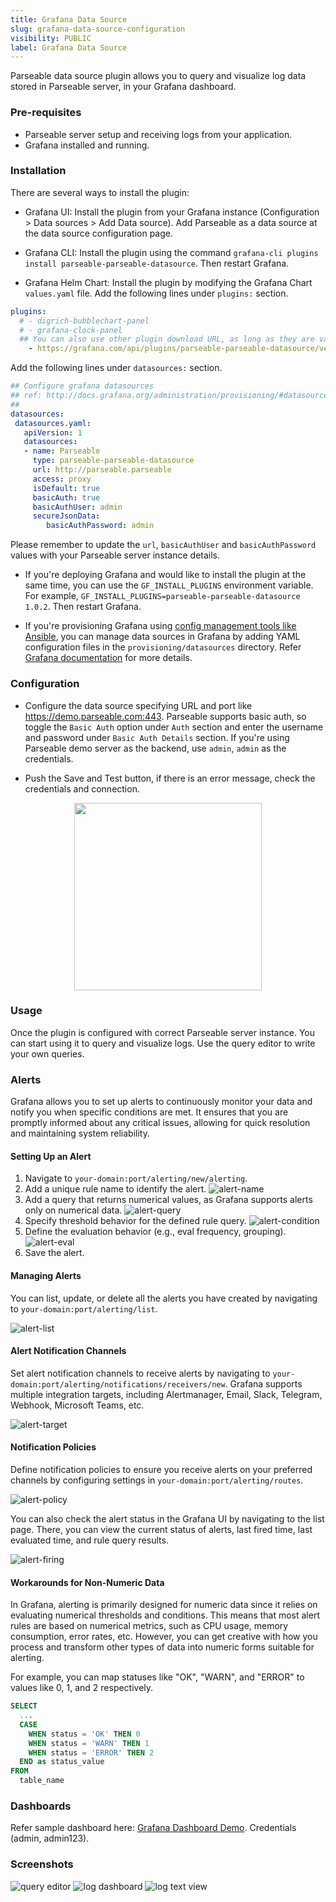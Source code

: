 ```yaml
---
title: Grafana Data Source
slug: grafana-data-source-configuration
visibility: PUBLIC
label: Grafana Data Source
---
```


<head>
<title>Grafana Data Source Configuration | Parseable</title>
<meta charSet="utf-8" />
<meta name="twitter:card" content="summary" />
</head>

Parseable data source plugin allows you to query and visualize log data stored in Parseable server, in your Grafana dashboard.

### Pre-requisites

- Parseable server setup and receiving logs from your application.
- Grafana installed and running.

### Installation

There are several ways to install the plugin:

- Grafana UI: Install the plugin from your Grafana instance (Configuration > Data sources > Add Data source). Add Parseable as a data source at the data source configuration page.

- Grafana CLI: Install the plugin using the command `grafana-cli plugins install parseable-parseable-datasource`. Then restart Grafana.

- Grafana Helm Chart: Install the plugin by modifying the Grafana Chart `values.yaml` file. Add the following lines under `plugins:` section.

```yaml
plugins:
  # - digrich-bubblechart-panel
  # - grafana-clock-panel
  ## You can also use other plugin download URL, as long as they are valid zip ## files, and specify the name of the plugin after the semicolon. Like this:
    - https://grafana.com/api/plugins/parseable-parseable-datasource/versions/1.0.2/download;parseable-parseable-datasource
```

Add the following lines under `datasources:` section.

```yaml
## Configure grafana datasources
## ref: http://docs.grafana.org/administration/provisioning/#datasources
##
datasources:
 datasources.yaml:
   apiVersion: 1
   datasources:
   - name: Parseable
     type: parseable-parseable-datasource
     url: http://parseable.parseable
     access: proxy
     isDefault: true
     basicAuth: true
     basicAuthUser: admin
     secureJsonData:
        basicAuthPassword: admin
```

Please remember to update the `url`, `basicAuthUser` and `basicAuthPassword` values with your Parseable server instance details.

- If you're deploying Grafana and would like to install the plugin at the same time, you can use the `GF_INSTALL_PLUGINS` environment variable. For example, `GF_INSTALL_PLUGINS=parseable-parseable-datasource 1.0.2`. Then restart Grafana.

- If you're provisioning Grafana using [config management tools like Ansible](https://grafana.com/docs/grafana/latest/administration/provisioning/#configuration-management-tools), you can manage data sources in Grafana by adding YAML configuration files in the `provisioning/datasources` directory. Refer [Grafana documentation](https://grafana.com/docs/grafana/latest/administration/provisioning/#data-sources) for more details.

### Configuration

- Configure the data source specifying URL and port like https://demo.parseable.com:443. Parseable supports basic auth, so toggle the `Basic Auth` option under `Auth` section and enter the username and password under `Basic Auth Details` section. If you're using Parseable demo server as the backend, use `admin`, `admin` as the credentials.

- Push the Save and Test button, if there is an error message, check the credentials and connection.

<p align="center">
  <img src="https://github.com/parseablehq/parseable-datasource/blob/main/src/img/configuration.png?raw=true" width="300" height="300" />
</p>

### Usage

Once the plugin is configured with correct Parseable server instance. You can start using it to query and visualize logs. Use the query editor to write your own queries.

### Alerts

Grafana allows you to set up alerts to continuously monitor your data and notify you when specific conditions are met. It ensures that you are promptly informed about any critical issues, allowing for quick resolution and maintaining system reliability.

#### Setting Up an Alert

1. Navigate to `your-domain:port/alerting/new/alerting`.
2. Add a unique rule name to identify the alert.
![alert-name](https://github.com/parseablehq/.github/blob/main/images/grafana/alert-name.png?raw=true)
3. Add a query that returns numerical values, as Grafana supports alerts only on numerical data.
![alert-query](https://github.com/parseablehq/.github/blob/main/images/grafana/alert-query.png?raw=true)
4. Specify threshold behavior for the defined rule query.
![alert-condition](https://github.com/parseablehq/.github/blob/main/images/grafana/alert-condition.png?raw=true)
5. Define the evaluation behavior (e.g., eval frequency, grouping).
![alert-eval](https://github.com/parseablehq/.github/blob/main/images/grafana/alert-eval.png?raw=true)
6. Save the alert.

#### Managing Alerts

You can list, update, or delete all the alerts you have created by navigating to `your-domain:port/alerting/list`.

![alert-list](https://github.com/parseablehq/.github/blob/main/images/grafana/alert-list.png?raw=true)

#### Alert Notification Channels

Set alert notification channels to receive alerts by navigating to `your-domain:port/alerting/notifications/receivers/new`. Grafana supports multiple integration targets, including Alertmanager, Email, Slack, Telegram, Webhook, Microsoft Teams, etc.

![alert-target](https://github.com/parseablehq/.github/blob/main/images/grafana/alert-target.png?raw=true)

#### Notification Policies

Define notification policies to ensure you receive alerts on your preferred channels by configuring settings in `your-domain:port/alerting/routes`.

![alert-policy](https://github.com/parseablehq/.github/blob/main/images/grafana/alert-policy.png?raw=true)

You can also check the alert status in the Grafana UI by navigating to the list page. There, you can view the current status of alerts, last fired time, last evaluated time, and rule query results.

![alert-firing](https://github.com/parseablehq/.github/blob/main/images/grafana/alert-firing.png?raw=true)

#### Workarounds for Non-Numeric Data

In Grafana, alerting is primarily designed for numeric data since it relies on evaluating numerical thresholds and conditions. This means that most alert rules are based on numerical metrics, such as CPU usage, memory consumption, error rates, etc. However, you can get creative with how you process and transform other types of data into numeric forms suitable for alerting. 

For example, you can map statuses like "OK", "WARN", and "ERROR" to values like 0, 1, and 2 respectively.

```sql
SELECT
  ...
  CASE
    WHEN status = 'OK' THEN 0
    WHEN status = 'WARN' THEN 1
    WHEN status = 'ERROR' THEN 2
  END as status_value
FROM
  table_name
```

### Dashboards

Refer sample dashboard here: [Grafana Dashboard Demo](http://demo.parseable.com:3000/?orgId=1). Credentials (admin, admin123).

### Screenshots

![query editor](https://github.com/parseablehq/parseable-datasource/blob/main/src/img/query-editor.png?raw=true)
![log dashboard](https://github.com/parseablehq/parseable-datasource/blob/main/src/img/log-visualisation.png?raw=true)
![log text view](https://github.com/parseablehq/parseable-datasource/blob/main/src/img/log-view-text.png?raw=true)
